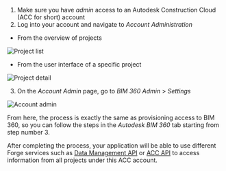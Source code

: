 
1. Make sure you have _admin_ access to an Autodesk Construction Cloud (ACC for short) account
2. Log into your account and navigate to _Account Administration_
  - From the overview of projects

![Project list](./project-list.webp)

  - From the user interface of a specific project

<img src={ProjectDetailImageUrl} alt="Project detail" />

3. On the _Account Admin_ page, go to _BIM 360 Admin_ > _Settings_

![Account admin](./account-admin.webp)

From here, the process is exactly the same as provisioning access to BIM 360,
so you can follow the steps in the _Autodesk BIM 360_ tab starting from step number 3.

After completing the process, your application will be able to use different Forge services
such as [Data Management API](https://forge.autodesk.com/en/docs/data/v2/developers_guide/overview)
or [ACC API](https://forge.autodesk.com/en/docs/acc/v1/overview/introduction)
to access information from all projects under this ACC account.
